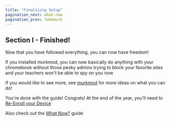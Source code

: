 ```yaml
---
title: "Finalizing Setup"
pagination_next: what-now
pagination_prev: fakemurk
---
```


## Section I - Finished!

Now that you have followed everything, you can now have freedom!

If you installed murkmod, you can now basically do anything with your chromebook without those pesky admins trying to block your favorite sites and your teachers won't be able to spy on you now

If you would like to see more, see [murkmod](https://github.com/rainestorme/murkmod/) for more ideas on what you can do!

You're done with the guide! Congrats! At the end of the year, you'll need to [Re-Enroll your Device](other/re-enroll)

Also check out the [What Now?](/what-now) guide
